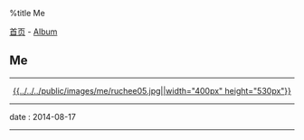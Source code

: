 %title Me

[[../../index|首页]] - [[../index|Album]]
==Me==
----
<center>[[../gf/pic01|{{../../../public/images/me/ruchee05.jpg||width="400px" height="530px"}}]]</center>
----
<red>date</red> : 2014-08-17
----

